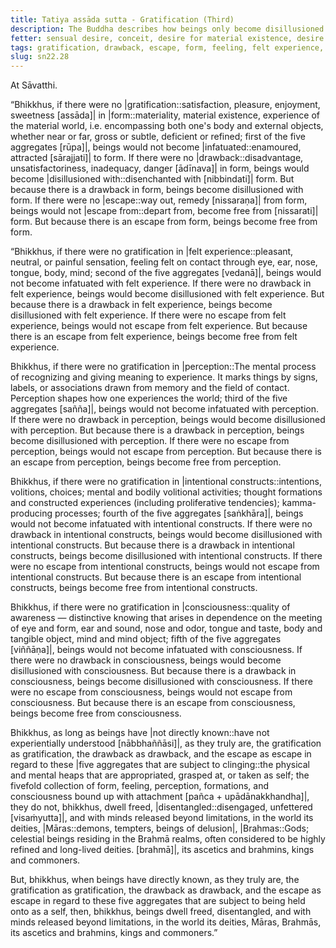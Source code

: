 ```yaml
---
title: Tatiya assāda sutta - Gratification (Third)
description: The Buddha describes how beings only become disillusioned with and escape from the five aggregates when they directly know their gratification, drawback, and escape as they truly are.
fetter: sensual desire, conceit, desire for material existence, desire for immaterial existence, ignorance
tags: gratification, drawback, escape, form, feeling, felt experience, perception, intentional constructs, consciousness, direct knowledge, full understanding, liberation, pleasure, enjoyment, disenchantment, sn, sn22-34, sn22
slug: sn22.28
---
```


At Sāvatthi.

“Bhikkhus, if there were no |gratification::satisfaction, pleasure, enjoyment, sweetness [assāda]| in |form::materiality, material existence, experience of the material world, i.e. encompassing both one's body and external objects, whether near or far, gross or subtle, deficient or refined; first of the five aggregates [rūpa]|, beings would not become |infatuated::enamoured, attracted [sārajjati]| to form. If there were no |drawback::disadvantage, unsatisfactoriness, inadequacy, danger [ādīnava]| in form, beings would become |disillusioned with::disenchanted with [nibbindati]| form. But because there is a drawback in form, beings become disillusioned with form. If there were no |escape::way out, remedy [nissaraṇa]| from form, beings would not |escape from::depart from, become free from [nissarati]| form. But because there is an escape from form, beings become free from form.

“Bhikkhus, if there were no gratification in |felt experience::pleasant, neutral, or painful sensation, feeling felt on contact through eye, ear, nose, tongue, body, mind; second of the five aggregates [vedanā]|, beings would not become infatuated with felt experience. If there were no drawback in felt experience, beings would become disillusioned with felt experience. But because there is a drawback in felt experience, beings become disillusioned with felt experience. If there were no escape from felt experience, beings would not escape from felt experience. But because there is an escape from felt experience, beings become free from felt experience.

Bhikkhus, if there were no gratification in |perception::The mental process of recognizing and giving meaning to experience. It marks things by signs, labels, or associations drawn from memory and the field of contact. Perception shapes how one experiences the world; third of the five aggregates [sañña]|, beings would not become infatuated with perception. If there were no drawback in perception, beings would become disillusioned with perception. But because there is a drawback in perception, beings become disillusioned with perception. If there were no escape from perception, beings would not escape from perception. But because there is an escape from perception, beings become free from perception.

Bhikkhus, if there were no gratification in |intentional constructs::intentions, volitions, choices; mental and bodily volitional activities; thought formations and constructed experiences (including proliferative tendencies); kamma-producing processes; fourth of the five aggregates [saṅkhāra]|, beings would not become infatuated with intentional constructs. If there were no drawback in intentional constructs, beings would become disillusioned with intentional constructs. But because there is a drawback in intentional constructs, beings become disillusioned with intentional constructs. If there were no escape from intentional constructs, beings would not escape from intentional constructs. But because there is an escape from intentional constructs, beings become free from intentional constructs.

Bhikkhus, if there were no gratification in |consciousness::quality of awareness — distinctive knowing that arises in dependence on the meeting of eye and form, ear and sound, nose and odor, tongue and taste, body and tangible object, mind and mind object; fifth of the five aggregates [viññāṇa]|, beings would not become infatuated with consciousness. If there were no drawback in consciousness, beings would become disillusioned with consciousness. But because there is a drawback in consciousness, beings become disillusioned with consciousness. If there were no escape from consciousness, beings would not escape from consciousness. But because there is an escape from consciousness, beings become free from consciousness.

Bhikkhus, as long as beings have |not directly known::have not experientially understood [nābbhaññāsi]|, as they truly are, the gratification as gratification, the drawback as drawback, and the escape as escape in regard to these |five aggregates that are subject to clinging::the physical and mental heaps that are appropriated, grasped at, or taken as self; the fivefold collection of form, feeling, perception, formations, and consciousness bound up with attachment [pañca + upādānakkhandha]|, they do not, bhikkhus, dwell freed, |disentangled::disengaged, unfettered [visaṁyutta]|, and with minds released beyond limitations, in the world its deities, |Māras::demons, tempters, beings of delusion|, |Brahmas::Gods; celestial beings residing in the Brahmā realms, often considered to be highly refined and long-lived deities. [brahmā]|, its ascetics and brahmins, kings and commoners.

But, bhikkhus, when beings have directly known, as they truly are, the gratification as gratification, the drawback as drawback, and the escape as escape in regard to these five aggregates that are subject to being held onto as a self, then, bhikkhus, beings dwell freed, disentangled, and with minds released beyond limitations, in the world its deities, Māras, Brahmās, its ascetics and brahmins, kings and commoners.”